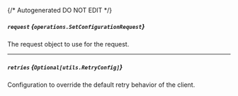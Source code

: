 {/* Autogenerated DO NOT EDIT  */}

##### `request` *{`operations.SetConfigurationRequest`}*
The request object to use for the request.
<Collapsible openLabel={Labels.showProperties} closeLabel={Labels.hideProperties}>
    <SetConfigurationRequest/>
</Collapsible>

---
##### `retries` *{`Optional[utils.RetryConfig]`}*
Configuration to override the default retry behavior of the client.
<Collapsible openLabel={Labels.showProperties} closeLabel={Labels.hideProperties}>
    <Retryconfig/>
</Collapsible>


